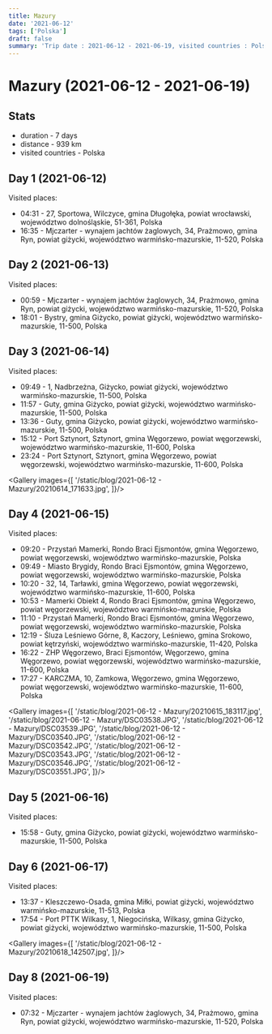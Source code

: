 ```yaml
---
title: Mazury
date: '2021-06-12'
tags: ['Polska']
draft: false
summary: 'Trip date : 2021-06-12 - 2021-06-19, visited countries : Polska, distance : 939'
---
```


# Mazury (2021-06-12 - 2021-06-19)
## Stats
- duration - 7 days
- distance - 939 km
- visited countries - Polska

## Day 1 (2021-06-12)
Visited places:
- 04:31 - 27, Sportowa, Wilczyce, gmina Długołęka, powiat wrocławski, województwo dolnośląskie, 51-361, Polska
- 16:35 - Mjczarter - wynajem jachtów żaglowych, 34, Prażmowo, gmina Ryn, powiat giżycki, województwo warmińsko-mazurskie, 11-520, Polska


## Day 2 (2021-06-13)
Visited places:
- 00:59 - Mjczarter - wynajem jachtów żaglowych, 34, Prażmowo, gmina Ryn, powiat giżycki, województwo warmińsko-mazurskie, 11-520, Polska
- 18:01 - Bystry, gmina Giżycko, powiat giżycki, województwo warmińsko-mazurskie, 11-500, Polska


## Day 3 (2021-06-14)
Visited places:
- 09:49 - 1, Nadbrzeżna, Giżycko, powiat giżycki, województwo warmińsko-mazurskie, 11-500, Polska
- 11:57 - Guty, gmina Giżycko, powiat giżycki, województwo warmińsko-mazurskie, 11-500, Polska
- 13:36 - Guty, gmina Giżycko, powiat giżycki, województwo warmińsko-mazurskie, 11-500, Polska
- 15:12 - Port Sztynort, Sztynort, gmina Węgorzewo, powiat węgorzewski, województwo warmińsko-mazurskie, 11-600, Polska
- 23:24 - Port Sztynort, Sztynort, gmina Węgorzewo, powiat węgorzewski, województwo warmińsko-mazurskie, 11-600, Polska

<Gallery images={[
	'/static/blog/2021-06-12 - Mazury/20210614_171633.jpg',
	]}/>

## Day 4 (2021-06-15)
Visited places:
- 09:20 - Przystań Mamerki, Rondo Braci Ejsmontów, gmina Węgorzewo, powiat węgorzewski, województwo warmińsko-mazurskie, Polska
- 09:49 - Miasto Brygidy, Rondo Braci Ejsmontów, gmina Węgorzewo, powiat węgorzewski, województwo warmińsko-mazurskie, Polska
- 10:20 - 32, 14, Tarławki, gmina Węgorzewo, powiat węgorzewski, województwo warmińsko-mazurskie, 11-600, Polska
- 10:53 - Mamerki Obiekt 4, Rondo Braci Ejsmontów, gmina Węgorzewo, powiat węgorzewski, województwo warmińsko-mazurskie, Polska
- 11:10 - Przystań Mamerki, Rondo Braci Ejsmontów, gmina Węgorzewo, powiat węgorzewski, województwo warmińsko-mazurskie, Polska
- 12:19 - Śluza Leśniewo Górne, 8, Kaczory, Leśniewo, gmina Srokowo, powiat kętrzyński, województwo warmińsko-mazurskie, 11-420, Polska
- 16:22 - ZHP Węgorzewo, Braci Ejsmontów, Węgorzewo, gmina Węgorzewo, powiat węgorzewski, województwo warmińsko-mazurskie, 11-600, Polska
- 17:27 - KARCZMA, 10, Zamkowa, Węgorzewo, gmina Węgorzewo, powiat węgorzewski, województwo warmińsko-mazurskie, 11-600, Polska

<Gallery images={[
	'/static/blog/2021-06-12 - Mazury/20210615_183117.jpg',
	'/static/blog/2021-06-12 - Mazury/DSC03538.JPG',
	'/static/blog/2021-06-12 - Mazury/DSC03539.JPG',
	'/static/blog/2021-06-12 - Mazury/DSC03540.JPG',
	'/static/blog/2021-06-12 - Mazury/DSC03542.JPG',
	'/static/blog/2021-06-12 - Mazury/DSC03543.JPG',
	'/static/blog/2021-06-12 - Mazury/DSC03546.JPG',
	'/static/blog/2021-06-12 - Mazury/DSC03551.JPG',
	]}/>

## Day 5 (2021-06-16)
Visited places:
- 15:58 - Guty, gmina Giżycko, powiat giżycki, województwo warmińsko-mazurskie, 11-500, Polska


## Day 6 (2021-06-17)
Visited places:
- 13:37 - Kleszczewo-Osada, gmina Miłki, powiat giżycki, województwo warmińsko-mazurskie, 11-513, Polska
- 17:54 - Port PTTK Wilkasy, 1, Niegocińska, Wilkasy, gmina Giżycko, powiat giżycki, województwo warmińsko-mazurskie, 11-500, Polska



<Gallery images={[
	'/static/blog/2021-06-12 - Mazury/20210618_142507.jpg',
	]}/>

## Day 8 (2021-06-19)
Visited places:
- 07:32 - Mjczarter - wynajem jachtów żaglowych, 34, Prażmowo, gmina Ryn, powiat giżycki, województwo warmińsko-mazurskie, 11-520, Polska


